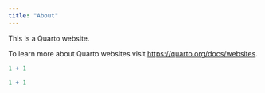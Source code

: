 ```yaml
---
title: "About"
---
```



This is a Quarto website.

To learn more about Quarto websites visit <https://quarto.org/docs/websites>.


```r
1 + 1
```




```r
1 + 1
```


